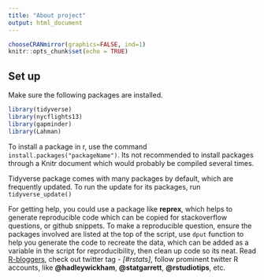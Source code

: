 ```yaml
---
title: "About project"
output: html_document
---
```


```r
chooseCRANmirror(graphics=FALSE, ind=1)
knitr::opts_chunk$set(echo = TRUE)
```

## Set up

Make sure the following packages are installed.

```r
library(tidyverse)
library(nycflights13)
library(gapminder)
library(Lahman)
```

To install a package in r, use the command `install.packages("packageName")`. Its not recommended to install packages through a Knitr document which would probably be compiled several times. 

Tidyverse package comes with many packages by default, which are frequently updated. To run the update for its packages, run `tidyverse_update()`

For getting help, you could use a package like **reprex**, which helps to generate reproducible code which can be copied for stackoverflow questions, or github snippets. To make a reproducible question, ensure the packages involved are listed at the top of the script, use `dput` function to help you generate the code to recreate the data, which can be added as a variable in the script for reproducibility, then clean up code so its neat. Read [R-bloggers](https://www.r-bloggers.com/), check out twitter tag - *[#rstats]*, follow prominent twitter R accounts, like **@hadleywickham**, **@statgarrett**, **@rstudiotips**, etc.
